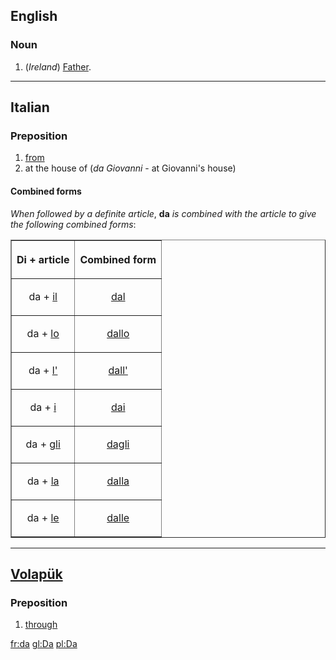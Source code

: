 ==English==
===Noun===

#(''Ireland'') [[Father]].

----
==Italian==
===Preposition===
#[[from]]
#at the house of (''da Giovanni'' - at Giovanni's house)

====Combined forms====
''When followed by a definite article'', '''da''' ''is combined with the article to give the following combined forms'':

<table border="1" align="center" cellpadding="5">
<tr><th>Di + article<th>Combined form</tr>
<tr><td align="center">da + [[il#Italian|il]]<td align="center">[[dal#Italian|dal]]</tr>
<tr><td align="center">da + [[lo#Italian|lo]]<td align="center">[[dallo]]</tr>
<tr><td align="center">da + [[l'#Italian|l']]<td align="center">[[dall']]</tr>
<tr><td align="center">da + [[i#Italian|i]]<td align="center">[[dai#Italian|dai]]</tr>
<tr><td align="center">da + [[gli]]<td align="center">[[dagli]]</tr>
<tr><td align="center">da + [[la#Italian|la]]<td align="center">[[dalla#Italian|dalla]]</tr>
<tr><td align="center">da + [[le#Italian|le]]<td align="center">[[dalle]]</tr>
</table>

----

==[[Volapük]]==
===Preposition===
#[[through]]

[[fr:da]]
[[gl:Da]]
[[pl:Da]]